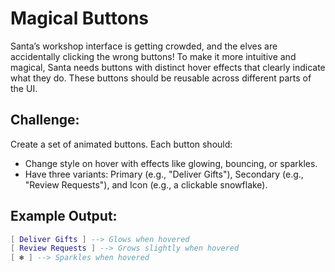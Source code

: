 # Magical Buttons

Santa’s workshop interface is getting crowded, and the elves are accidentally clicking the wrong buttons! To make it more intuitive and magical, Santa needs buttons with distinct hover effects that clearly indicate what they do. These buttons should be reusable across different parts of the UI.

## Challenge:

Create a set of animated buttons. Each button should:

- Change style on hover with effects like glowing, bouncing, or sparkles.
- Have three variants: Primary (e.g., "Deliver Gifts"), Secondary (e.g., "Review Requests"), and Icon (e.g., a clickable snowflake).

## Example Output:

```lua
[ Deliver Gifts ] --> Glows when hovered  
[ Review Requests ] --> Grows slightly when hovered  
[ ❄️ ] --> Sparkles when hovered  
```